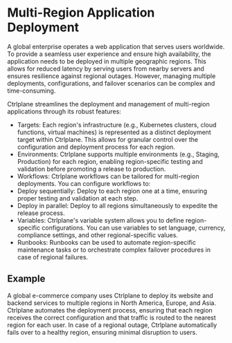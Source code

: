 # Multi-Region Application Deployment

A global enterprise operates a web application that serves users worldwide. To
provide a seamless user experience and ensure high availability, the application
needs to be deployed in multiple geographic regions. This allows for reduced
latency by serving users from nearby servers and ensures resilience against
regional outages. However, managing multiple deployments, configurations, and
failover scenarios can be complex and time-consuming.

Ctrlplane streamlines the deployment and management of multi-region applications
through its robust features:

- Targets: Each region's infrastructure (e.g., Kubernetes clusters,
  cloud functions, virtual machines) is represented as a distinct deployment
  target within Ctrlplane. This allows for granular control over the
  configuration and deployment process for each region.
- Environments: Ctrlplane supports multiple environments (e.g., Staging,
  Production) for each region, enabling region-specific testing and validation
  before promoting a release to production.
- Workflows: Ctrlplane workflows can be tailored for multi-region deployments.
  You can configure workflows to:
- Deploy sequentially: Deploy to each region one at a time, ensuring proper
  testing and validation at each step.
- Deploy in parallel: Deploy to all regions simultaneously to expedite the
  release process.
- Variables: Ctrlplane's variable system allows you to define region-specific
  configurations. You can use variables to set language, currency, compliance
  settings, and other regional-specific values.
- Runbooks: Runbooks can be used to automate region-specific maintenance tasks
  or to orchestrate complex failover procedures in case of regional failures.

## Example

A global e-commerce company uses Ctrlplane to deploy its website and backend
services to multiple regions in North America, Europe, and Asia. Ctrlplane
automates the deployment process, ensuring that each region receives the correct
configuration and that traffic is routed to the nearest region for each user. In
case of a regional outage, Ctrlplane automatically fails over to a healthy
region, ensuring minimal disruption to users.

